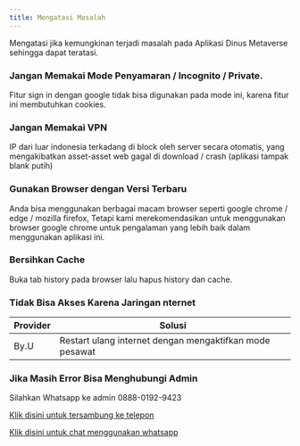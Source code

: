 ```yaml
---
title: Mengatasi Masalah
---
```


Mengatasi jika kemungkinan terjadi masalah pada Aplikasi Dinus Metaverse sehingga dapat teratasi.

### Jangan Memakai Mode Penyamaran / Incognito / Private.

Fitur sign in dengan google tidak bisa digunakan pada mode ini, karena fitur ini membutuhkan cookies.

### Jangan Memakai VPN

IP dari luar indonesia terkadang di block oleh server secara otomatis, yang mengakibatkan asset-asset web gagal di download / crash (aplikasi tampak blank putih)

### Gunakan Browser dengan Versi Terbaru

Anda bisa menggunakan berbagai macam browser seperti google chrome / edge / mozilla firefox, Tetapi kami merekomendasikan untuk menggunakan browser google chrome untuk pengalaman yang lebih baik dalam menggunakan aplikasi ini.

### Bersihkan Cache

Buka tab history pada browser lalu hapus history dan cache.

### Tidak Bisa Akses Karena Jaringan nternet

| Provider | Solusi                                                  |
| -------- | ------------------------------------------------------- |
| By.U     | Restart ulang internet dengan mengaktifkan mode pesawat |

### Jika Masih Error Bisa Menghubungi Admin

Silahkan Whatsapp ke admin 0888-0192-9423

[Klik disini untuk tersambung ke telepon](tel:088801929423)

[Klik disini untuk chat menggunakan whatsapp](https://api.whatsapp.com/send?phone=6288801929423&text=Support%20dinus%20metaverse)
